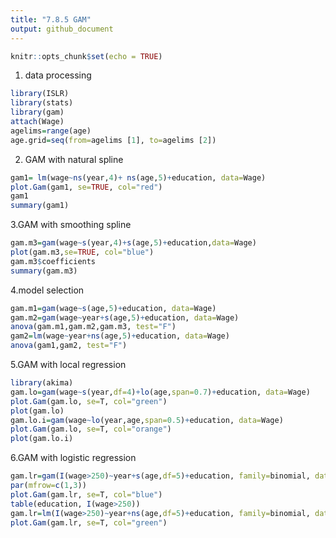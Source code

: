 ```yaml
---
title: "7.8.5 GAM"
output: github_document
---
```


```r
knitr::opts_chunk$set(echo = TRUE)
```


1. data processing
```R
library(ISLR)
library(stats)
library(gam)
attach(Wage)
agelims=range(age)
age.grid=seq(from=agelims [1], to=agelims [2])
```

2. GAM with natural spline
```R
gam1= lm(wage~ns(year,4)+ ns(age,5)+education, data=Wage)
plot.Gam(gam1, se=TRUE, col="red")
gam1
summary(gam1)
```

3.GAM with smoothing spline
```R
gam.m3=gam(wage~s(year,4)+s(age,5)+education,data=Wage)
plot(gam.m3,se=TRUE, col="blue")
gam.m3$coefficients
summary(gam.m3)
```

4.model selection
```R
gam.m1=gam(wage~s(age,5)+education, data=Wage)
gam.m2=gam(wage~year+s(age,5)+education, data=Wage)
anova(gam.m1,gam.m2,gam.m3, test="F")
gam2=lm(wage~year+ns(age,5)+education, data=Wage)
anova(gam1,gam2, test="F")
```

5.GAM with local regression
```R
library(akima)
gam.lo=gam(wage~s(year,df=4)+lo(age,span=0.7)+education, data=Wage)
plot.Gam(gam.lo, se=T, col="green")
plot(gam.lo)
gam.lo.i=gam(wage~lo(year,age,span=0.5)+education, data=Wage)
plot.Gam(gam.lo, se=T, col="orange")
plot(gam.lo.i)
```

6.GAM with logistic regression
```R
gam.lr=gam(I(wage>250)~year+s(age,df=5)+education, family=binomial, data=Wage)
par(mfrow=c(1,3))
plot.Gam(gam.lr, se=T, col="blue")
table(education, I(wage>250))
gam.lr=lm(I(wage>250)~year+ns(age,df=5)+education, family=binomial, data=Wage, subset=(education !="1. < HS Grad"))
plot.Gam(gam.lr, se=T, col="green")
```